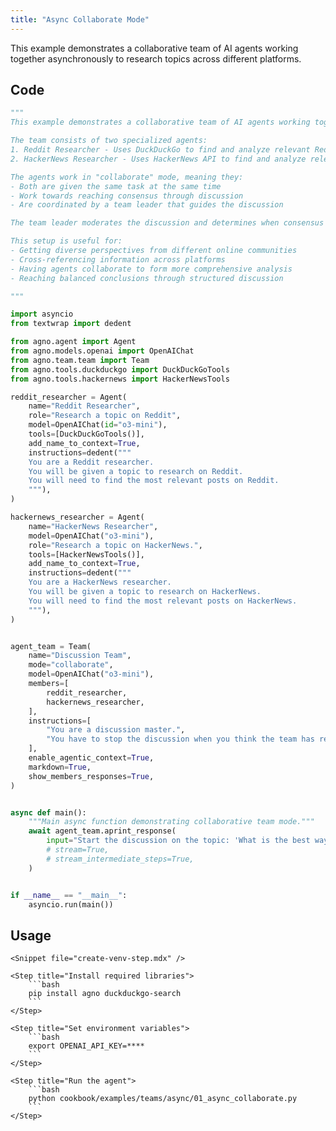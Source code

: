 ```yaml
---
title: "Async Collaborate Mode"
---
```


This example demonstrates a collaborative team of AI agents working together asynchronously to research topics across different platforms.

## Code

```python cookbook/examples/teams/async/01_async_collaborate.py
"""
This example demonstrates a collaborative team of AI agents working together to research topics across different platforms.

The team consists of two specialized agents:
1. Reddit Researcher - Uses DuckDuckGo to find and analyze relevant Reddit posts
2. HackerNews Researcher - Uses HackerNews API to find and analyze relevant HackerNews posts

The agents work in "collaborate" mode, meaning they:
- Both are given the same task at the same time
- Work towards reaching consensus through discussion
- Are coordinated by a team leader that guides the discussion

The team leader moderates the discussion and determines when consensus is reached.

This setup is useful for:
- Getting diverse perspectives from different online communities
- Cross-referencing information across platforms
- Having agents collaborate to form more comprehensive analysis
- Reaching balanced conclusions through structured discussion

"""

import asyncio
from textwrap import dedent

from agno.agent import Agent
from agno.models.openai import OpenAIChat
from agno.team.team import Team
from agno.tools.duckduckgo import DuckDuckGoTools
from agno.tools.hackernews import HackerNewsTools

reddit_researcher = Agent(
    name="Reddit Researcher",
    role="Research a topic on Reddit",
    model=OpenAIChat(id="o3-mini"),
    tools=[DuckDuckGoTools()],
    add_name_to_context=True,
    instructions=dedent("""
    You are a Reddit researcher.
    You will be given a topic to research on Reddit.
    You will need to find the most relevant posts on Reddit.
    """),
)

hackernews_researcher = Agent(
    name="HackerNews Researcher",
    model=OpenAIChat("o3-mini"),
    role="Research a topic on HackerNews.",
    tools=[HackerNewsTools()],
    add_name_to_context=True,
    instructions=dedent("""
    You are a HackerNews researcher.
    You will be given a topic to research on HackerNews.
    You will need to find the most relevant posts on HackerNews.
    """),
)


agent_team = Team(
    name="Discussion Team",
    mode="collaborate",
    model=OpenAIChat("o3-mini"),
    members=[
        reddit_researcher,
        hackernews_researcher,
    ],
    instructions=[
        "You are a discussion master.",
        "You have to stop the discussion when you think the team has reached a consensus.",
    ],
    enable_agentic_context=True,
    markdown=True,
    show_members_responses=True,
)


async def main():
    """Main async function demonstrating collaborative team mode."""
    await agent_team.aprint_response(
        input="Start the discussion on the topic: 'What is the best way to learn to code?'",
        # stream=True,
        # stream_intermediate_steps=True,
    )


if __name__ == "__main__":
    asyncio.run(main())
```

## Usage

<Steps>

    <Snippet file="create-venv-step.mdx" />

    <Step title="Install required libraries">
        ```bash
        pip install agno duckduckgo-search
        ```
    </Step>

    <Step title="Set environment variables">
        ```bash
        export OPENAI_API_KEY=****
        ```
    </Step>

    <Step title="Run the agent">
        ```bash
        python cookbook/examples/teams/async/01_async_collaborate.py
        ```
    </Step>

</Steps>